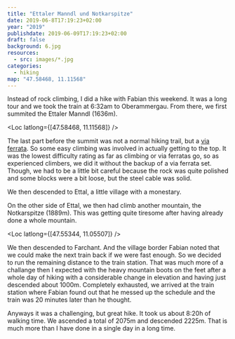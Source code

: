 ```yaml
---
title: "Ettaler Manndl und Notkarspitze"
date: 2019-06-8T17:19:23+02:00
year: "2019"
publishdate: 2019-06-09T17:19:23+02:00
draft: false
background: 6.jpg
resources:
  - src: images/*.jpg
categories:
  - hiking
map: "47.58468, 11.11568"
---
```


Instead of rock climbing, I did a hike with Fabian this weekend. It was a long
tour and we took the train at 6:32am to Oberammergau. From there, we first
summited the Ettaler Manndl (1636m).

<Loc latlong={[47.58468, 11.11568]} />

<Rimg src="1.jpg" caption="View from the Ettaler Manndl" />

<Rimg src="2.jpg" alt="View from the Ettaler Manndl" />

The last part before the summit was not a normal hiking trail, but a [via
ferrata](https://en.wikipedia.org/wiki/Via_ferrata). So some easy climbing was
involved in actually getting to the top. It was the lowest difficulty rating
as far as climbing or via ferratas go, so as experienced climbers, we did it
without the backup of a via ferrata set. Though, we had to be a little bit
careful because the rock was quite polished and some blocks were a bit loose,
but the steel cable was solid.

<Gallery>
  <Rimg src="4.jpg" caption="The route follows the steel cable" />
  <Rimg src="3.jpg" caption="The last bit before the summit" />
</Gallery>

We then descended to Ettal, a little village with a monestary.

<Rimg src="5.jpg" caption="Ettal with its monestary" />

On the other side of Ettal, we then had climb another mountain, the Notkarspitze
(1889m). This was getting quite tiresome after having already done a whole
mountain.

<Loc latlong={[47.55344, 11.05507]} />

<Rimg src="6.jpg" caption="View from the Notkarspitze" />

<Gallery>
  <Rimg src="8.jpg" alt="View from the Notkarspitze" />
  <Rimg src="9.jpg" alt="View from the Notkarspitze" />
</Gallery>

<Rimg src="7.jpg" caption="You can see Garmisch-Partenkirchen in the valley" />

We then descended to Farchant. And the village border Fabian noted that we could
make the next train back if we were fast enough. So we decided to run the
remaining distance to the train station. That was much more of a challange then
I expected with the heavy mountain boots on the feet after a whole day of hiking
with a considerable change in elevation and having just descended about 1000m.
Completely exhausted, we arrived at the train station where Fabian found out
that he messed up the schedule and the train was 20 minutes later than he
thought.

Anyways it was a challenging, but great hike. It took us about 8:20h of walking
time. We ascended a total of 2075m and descended 2225m. That is much more than
I have done in a single day in a long time.

